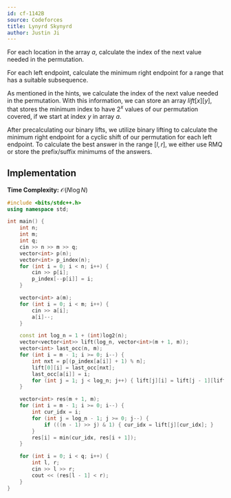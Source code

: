 ```yaml
---
id: cf-1142B
source: Codeforces
title: Lynyrd Skynyrd
author: Justin Ji
---
```


<Spoiler title = "Hint 1">

For each location in the array $a$, calculate the index of the next value
needed in the permutation.

</Spoiler>

<Spoiler title = "Hint 2">

For each left endpoint, calculate the minimum right endpoint for a range that
has a suitable subsequence.

</Spoiler>

<Spoiler title = "Solution">

As mentioned in the hints, we calculate the index of the next value needed in
the permutation. With this information, we can store an array $lift[x][y]$,
that stores the minimum index to have $2^{x}$ values of our permutation covered,
if we start at index $y$ in array $a$.

After precalculating our binary lifts, we utilize binary lifting to calculate
the minimum right endpoint for a cyclic shift of our permutation for each left
endpoint. To calculate the best answer in the range $[l, r]$, we either use
RMQ or store the prefix/suffix minimums of the answers.

## Implementation

**Time Complexity:** $\mathcal{O}(N\log{N})$

<LanguageSection>
<CPPSection>

```cpp
#include <bits/stdc++.h>
using namespace std;

int main() {
	int n;
	int m;
	int q;
	cin >> n >> m >> q;
	vector<int> p(n);
	vector<int> p_index(n);
	for (int i = 0; i < n; i++) {
		cin >> p[i];
		p_index[--p[i]] = i;
	}

	vector<int> a(m);
	for (int i = 0; i < m; i++) {
		cin >> a[i];
		a[i]--;
	}

	const int log_n = 1 + (int)log2(n);
	vector<vector<int>> lift(log_n, vector<int>(m + 1, m));
	vector<int> last_occ(n, m);
	for (int i = m - 1; i >= 0; i--) {
		int nxt = p[(p_index[a[i]] + 1) % n];
		lift[0][i] = last_occ[nxt];
		last_occ[a[i]] = i;
		for (int j = 1; j < log_n; j++) { lift[j][i] = lift[j - 1][lift[j - 1][i]]; }
	}

	vector<int> res(m + 1, m);
	for (int i = m - 1; i >= 0; i--) {
		int cur_idx = i;
		for (int j = log_n - 1; j >= 0; j--) {
			if (((n - 1) >> j) & 1) { cur_idx = lift[j][cur_idx]; }
		}
		res[i] = min(cur_idx, res[i + 1]);
	}

	for (int i = 0; i < q; i++) {
		int l, r;
		cin >> l >> r;
		cout << (res[l - 1] < r);
	}
}
```

</CPPSection>
</LanguageSection>

</Spoiler>
